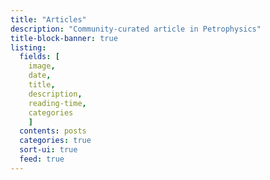 ```yaml
---
title: "Articles"
description: "Community-curated article in Petrophysics"
title-block-banner: true
listing:
  fields: [
    image, 
    date,
    title, 
    description, 
    reading-time, 
    categories
    ]
  contents: posts
  categories: true
  sort-ui: true
  feed: true
---
```



